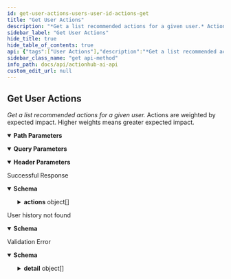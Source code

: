 ```yaml
---
id: get-user-actions-users-user-id-actions-get
title: "Get User Actions"
description: "*Get a list recommended actions for a given user.* Actions are weighted by"
sidebar_label: "Get User Actions"
hide_title: true
hide_table_of_contents: true
api: {"tags":["User Actions"],"description":"*Get a list recommended actions for a given user.* Actions are weighted by\nexpected impact. Higher weights means greater expected impact.","operationId":"get_user_actions_users__user_id__actions_get","parameters":[{"required":true,"schema":{"title":"User Id","type":"string"},"name":"user_id","in":"path"},{"description":"Number of actions to be returned in result","required":false,"schema":{"title":"Limit","maximum":20,"type":"integer","description":"Number of actions to be returned in result","default":10},"name":"limit","in":"query"},{"description":"Include actions already taken? Default is true (1)","required":false,"schema":{"title":"Allow Repeats","type":"boolean","description":"Include actions already taken? Default is true (1)","default":true},"name":"allow_repeats","in":"query"},{"required":true,"schema":{"title":"Program-Id","type":"string"},"name":"program-id","in":"header"}],"responses":{"200":{"description":"Successful Response","content":{"application/json":{"schema":{"title":"UserNextActionList","required":["actions"],"type":"object","properties":{"actions":{"title":"Actions","type":"array","items":{"title":"UserNextAction","required":["event_type","asset_id","asset_name","weight","history_weight"],"type":"object","properties":{"event_type":{"title":"Event Type","type":"string","description":"The behavior recommended in the action"},"asset_id":{"title":"Asset Id","type":"string"},"asset_name":{"title":"Asset Name","type":"string"},"weight":{"title":"Weight","type":"number","description":"The strength of the action recommendation\n            for the given user. Higher values mean stronger recommendation. \n        ","max":20},"history_weight":{"title":"History Weight","type":"number","description":"The historical weight of the action\n    for the given user, accounting for recency and frequency. \n    Higher values mean greater impact on the recommendations.\n    *NOTE: exclude values > 0 to recommend new actions only*  \n    "}}}}}}}}},"404":{"description":"User history not found","content":{"application/json":{"schema":{"title":"ErrorMessage","required":["detail"],"type":"object","properties":{"detail":{"title":"Detail","type":"string"}}}}}},"422":{"description":"Validation Error","content":{"application/json":{"schema":{"title":"HTTPValidationError","type":"object","properties":{"detail":{"title":"Detail","type":"array","items":{"title":"ValidationError","required":["loc","msg","type"],"type":"object","properties":{"loc":{"title":"Location","type":"array","items":{"anyOf":[{"type":"string"},{"type":"integer"}]}},"msg":{"title":"Message","type":"string"},"type":{"title":"Error Type","type":"string"}}}}}}}}}},"security":[{"APIKeyHeader":[]}],"method":"get","path":"/users/{user_id}/actions","securitySchemes":{"APIKeyHeader":{"type":"apiKey","in":"header","name":"access_token"}},"info":{"title":"ActionHub.ai API","description":"\n# Introduction\n_Improve user engagement with real-time \"Next Best Action\" recommendations using ActionHub.ai from Lifecycle Science._\nActionHub delivers consumer action recommendations,\nmessage orchestration, and content personalization in a variety of \nmarketing and product development use cases. ActionHub uses\nanonymized event logging to optimize category and asset recommendations for any\nuser based on their own engagement history.\nThe ActionHub API provides authenticated systems with program owners access to \nthe real-time retention and engagement engine built by Lifecycle Science. \n\nOnly two API call integrations are needed to get started:\n\n1. `[POST] /events` for logging user engagement events\n1. `[GET] /users/<user_id>/actions` to retrieve user recommended actions.\n\n\nAll of the other API resources available in the ActionHub system provide optional configuration and optimization features.\nAn API Key and Program ID are necessary to access the API. Contact Lifecycle Science support to obtain.\n","termsOfService":"https://docs.actionhub.ai/terms/","contact":{"name":"Darryl Kanouse","url":"https://lifecyclescience.com/","email":"darryl@lifecyclescience.com"},"license":{"name":"Contact Lifecycle Science","url":"https://lifecyclescience.com/"},"version":"0.0.2"},"postman":{"name":"Get User Actions","description":{"content":"*Get a list recommended actions for a given user.* Actions are weighted by\nexpected impact. Higher weights means greater expected impact.","type":"text/plain"},"url":{"path":["users",":user_id","actions"],"host":["{{baseUrl}}"],"query":[{"disabled":false,"description":{"content":"Number of actions to be returned in result","type":"text/plain"},"key":"limit","value":""},{"disabled":false,"description":{"content":"Include actions already taken? Default is true (1)","type":"text/plain"},"key":"allow_repeats","value":""}],"variable":[{"disabled":false,"description":{"content":"(Required) ","type":"text/plain"},"type":"any","value":"","key":"user_id"}]},"header":[{"disabled":false,"description":{"content":"(Required) ","type":"text/plain"},"key":"program-id","value":""},{"key":"Accept","value":"application/json"}],"method":"GET","auth":{"type":"apikey","apikey":[{"type":"any","value":"access_token","key":"key"},{"type":"any","value":"<API Key>","key":"value"},{"type":"any","value":"header","key":"in"}]}}}
sidebar_class_name: "get api-method"
info_path: docs/api/actionhub-ai-api
custom_edit_url: null
---
```



## Get User Actions



*Get a list recommended actions for a given user.* Actions are weighted by
expected impact. Higher weights means greater expected impact.

<details style={{"marginBottom":"1rem"}} data-collapsed={false} open={true}><summary style={{}}><strong>Path Parameters</strong></summary><div><ul><ParamsItem className={"paramsItem"} param={{"required":true,"schema":{"title":"User Id","type":"string"},"name":"user_id","in":"path"}}></ParamsItem></ul></div></details><details style={{"marginBottom":"1rem"}} data-collapsed={false} open={true}><summary style={{}}><strong>Query Parameters</strong></summary><div><ul><ParamsItem className={"paramsItem"} param={{"description":"Number of actions to be returned in result","required":false,"schema":{"title":"Limit","maximum":20,"type":"integer","description":"Number of actions to be returned in result","default":10},"name":"limit","in":"query"}}></ParamsItem><ParamsItem className={"paramsItem"} param={{"description":"Include actions already taken? Default is true (1)","required":false,"schema":{"title":"Allow Repeats","type":"boolean","description":"Include actions already taken? Default is true (1)","default":true},"name":"allow_repeats","in":"query"}}></ParamsItem></ul></div></details><details style={{"marginBottom":"1rem"}} data-collapsed={false} open={true}><summary style={{}}><strong>Header Parameters</strong></summary><div><ul><ParamsItem className={"paramsItem"} param={{"required":true,"schema":{"title":"Program-Id","type":"string"},"name":"program-id","in":"header"}}></ParamsItem></ul></div></details><div><ApiTabs><TabItem label={"200"} value={"200"}><div>

Successful Response

</div><div><MimeTabs schemaType={"response"}><TabItem label={"application/json"} value={"application/json"}><SchemaTabs><TabItem label={"Schema"} value={"Schema"}><details style={{}} data-collapsed={false} open={true}><summary style={{"textAlign":"left"}}><strong>Schema</strong></summary><div style={{"textAlign":"left","marginLeft":"1rem"}}></div><ul style={{"marginLeft":"1rem"}}><SchemaItem collapsible={true} className={"schemaItem"}><details style={{}}><summary style={{}}><strong>actions</strong><span style={{"opacity":"0.6"}}> object[]</span></summary><div style={{"marginLeft":"1rem"}}><SchemaItem collapsible={false} name={"event_type"} required={false} deprecated={undefined} schemaDescription={"The behavior recommended in the action"} schemaName={"Event Type"} qualifierMessage={undefined} defaultValue={undefined}></SchemaItem><SchemaItem collapsible={false} name={"asset_id"} required={false} deprecated={undefined} schemaDescription={undefined} schemaName={"Asset Id"} qualifierMessage={undefined} defaultValue={undefined}></SchemaItem><SchemaItem collapsible={false} name={"asset_name"} required={false} deprecated={undefined} schemaDescription={undefined} schemaName={"Asset Name"} qualifierMessage={undefined} defaultValue={undefined}></SchemaItem><SchemaItem collapsible={false} name={"weight"} required={false} deprecated={undefined} schemaDescription={"The strength of the action recommendation\n            for the given user. Higher values mean stronger recommendation. \n        "} schemaName={"Weight"} qualifierMessage={undefined} defaultValue={undefined}></SchemaItem><SchemaItem collapsible={false} name={"history_weight"} required={false} deprecated={undefined} schemaDescription={"The historical weight of the action\n    for the given user, accounting for recency and frequency. \n    Higher values mean greater impact on the recommendations.\n    *NOTE: exclude values > 0 to recommend new actions only*  \n    "} schemaName={"History Weight"} qualifierMessage={undefined} defaultValue={undefined}></SchemaItem></div></details></SchemaItem></ul></details></TabItem><TabItem label={"Example (from schema)"} value={"Example (from schema)"}><ResponseSamples responseExample={"{\n  \"actions\": [\n    {\n      \"event_type\": \"string\",\n      \"asset_id\": \"string\",\n      \"asset_name\": \"string\",\n      \"weight\": 0,\n      \"history_weight\": 0\n    }\n  ]\n}"} language={"json"}></ResponseSamples></TabItem></SchemaTabs></TabItem></MimeTabs></div></TabItem><TabItem label={"404"} value={"404"}><div>

User history not found

</div><div><MimeTabs schemaType={"response"}><TabItem label={"application/json"} value={"application/json"}><SchemaTabs><TabItem label={"Schema"} value={"Schema"}><details style={{}} data-collapsed={false} open={true}><summary style={{"textAlign":"left"}}><strong>Schema</strong></summary><div style={{"textAlign":"left","marginLeft":"1rem"}}></div><ul style={{"marginLeft":"1rem"}}><SchemaItem collapsible={false} name={"detail"} required={false} deprecated={undefined} schemaDescription={undefined} schemaName={"Detail"} qualifierMessage={undefined} defaultValue={undefined}></SchemaItem></ul></details></TabItem><TabItem label={"Example (from schema)"} value={"Example (from schema)"}><ResponseSamples responseExample={"{\n  \"detail\": \"string\"\n}"} language={"json"}></ResponseSamples></TabItem></SchemaTabs></TabItem></MimeTabs></div></TabItem><TabItem label={"422"} value={"422"}><div>

Validation Error

</div><div><MimeTabs schemaType={"response"}><TabItem label={"application/json"} value={"application/json"}><SchemaTabs><TabItem label={"Schema"} value={"Schema"}><details style={{}} data-collapsed={false} open={true}><summary style={{"textAlign":"left"}}><strong>Schema</strong></summary><div style={{"textAlign":"left","marginLeft":"1rem"}}></div><ul style={{"marginLeft":"1rem"}}><SchemaItem collapsible={true} className={"schemaItem"}><details style={{}}><summary style={{}}><strong>detail</strong><span style={{"opacity":"0.6"}}> object[]</span></summary><div style={{"marginLeft":"1rem"}}><SchemaItem collapsible={true} className={"schemaItem"}><details style={{}}><summary style={{}}><strong>loc</strong><span style={{"opacity":"0.6"}}> object[]</span></summary><div style={{"marginLeft":"1rem"}}><div><div><span className={"badge badge--info"}>anyOf</span><SchemaTabs><TabItem label={"MOD1"} value={"0-item-properties"}><li><div><strong>string</strong></div></li></TabItem><TabItem label={"MOD2"} value={"1-item-properties"}><li><div><strong>integer</strong></div></li></TabItem></SchemaTabs></div></div></div></details></SchemaItem><SchemaItem collapsible={false} name={"msg"} required={false} deprecated={undefined} schemaDescription={undefined} schemaName={"Message"} qualifierMessage={undefined} defaultValue={undefined}></SchemaItem><SchemaItem collapsible={false} name={"type"} required={false} deprecated={undefined} schemaDescription={undefined} schemaName={"Error Type"} qualifierMessage={undefined} defaultValue={undefined}></SchemaItem></div></details></SchemaItem></ul></details></TabItem><TabItem label={"Example (from schema)"} value={"Example (from schema)"}><ResponseSamples responseExample={"{\n  \"detail\": [\n    {\n      \"loc\": [\n        \"string\",\n        0\n      ],\n      \"msg\": \"string\",\n      \"type\": \"string\"\n    }\n  ]\n}"} language={"json"}></ResponseSamples></TabItem></SchemaTabs></TabItem></MimeTabs></div></TabItem></ApiTabs></div>
      